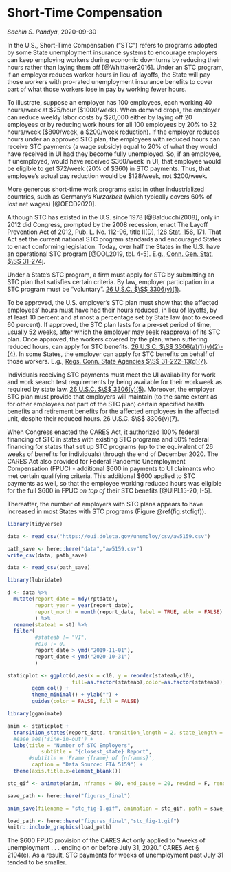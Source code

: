 # Short-Time Compensation {#stc}

_Sachin S. Pandya_, 2020-09-30

In the U.S., Short-Time Compensation ("STC") refers to programs adopted by some State unemployment insurance systems to encourage employers can keep employing workers during economic downturns by reducing their hours rather than laying them off [@Whittaker2016]. Under an STC program, if an employer reduces worker hours in lieu of layoffs, the State will pay those workers with pro-rated unemployment insurance benefits to cover part of what those workers lose in pay by working fewer hours.

To illustrate, suppose an employer has 100 employees, each working 40 hours/week at \$25/hour (\$1000/week). When demand drops, the employer can reduce weekly labor costs by \$20,000 either by laying off 20 employees or by reducing work hours for all 100 employees by 20% to 32 hours/week (\$800/week, a \$200/week reduction). If the employer reduces hours under an approved STC plan, the employees with reduced hours can receive STC payments (a wage subsidy) equal to 20% of what they would have received in UI had they become fully unemployed. So, if an employee, if unemployed, would have received \$360/week in UI, that employee would be eligible to get \$72/week (20% of \$360) in STC payments. Thus, that employee's actual pay reduction would be \$128/week, not \$200/week.  

More generous short-time work programs exist in other industrialized countries, such as Germany's _Kurzarbeit_ (which typically covers 60% of lost net wages) [@OECD2020].

Although STC has existed in the U.S. since 1978 [@Balducchi2008], only in 2012 did Congress, prompted by the 2008 recession, enact The Layoff Prevention Act of 2012, Pub. L. No. 112-96, title II(D), [126 Stat. 156](https://www.govinfo.gov/content/pkg/STATUTE-126/html/STATUTE-126-Pg156.htm), 171. That Act set the current national STC program standards and encouraged States to enact conforming legislation. Today, over half the States in the U.S. have an operational STC program [@DOL2019, tbl. 4-5]. E.g., [Conn. Gen. Stat. $\S$ 31-274j](https://www.cga.ct.gov/current/pub/chap_567.htm#sec_31-274j).

Under a State's STC program, a firm must apply for STC by submitting an STC plan that satisfies certain criteria. By law, employer participation in a STC program must be "voluntary". [26 U.S.C. $\S$  3306(v)(1)](https://www.govinfo.gov/content/pkg/USCODE-2018-title26/html/USCODE-2018-title26-subtitleC-chap23-sec3306.htm). 

To be approved, the U.S. employer's STC plan must show that the affected employees' hours must have had their hours reduced, in lieu of layoffs, by at least 10 percent and at most a percentage set by State law (not to exceed 60 percent). If approved, the STC plan lasts for a pre-set period of time, usually 52 weeks, after which the employer may seek reapproval of its STC plan. Once approved, the workers covered by the plan, when suffering reduced hours, can apply for STC benefits. [26 U.S.C. $\S$ 3306(a)(1)(v)(2)-(4)](https://www.govinfo.gov/content/pkg/USCODE-2018-title26/html/USCODE-2018-title26-subtitleC-chap23-sec3306.htm). In some States, the employer can apply for STC benefits on behalf of those workers. E.g., [Regs. Conn. State Agencies $\S$ 31-222-13(d)(7)](https://eregulations.ct.gov/eRegsPortal/Browse/RCSA/Title_31Subtitle_31-222Section_31-222-13/).

Individuals receiving STC payments must meet the UI availability for work and work search test requirements by being available for their workweek as required by state law. [26 U.S.C. $\S$ 3306(v)(5)](https://www.govinfo.gov/content/pkg/USCODE-2018-title26/html/USCODE-2018-title26-subtitleC-chap23-sec3306.htm). Moreover, the employer STC plan must provide that employers will maintain (to the same extent as for other employees not part of the STC plan) certain specified health benefits and retirement benefits for the affected employees in the affected unit, despite their reduced hours. 26 U.S.C. $\S$ 3306(v)(7).

When Congress enacted the CARES Act, it authorized 100% federal financing of STC in states with existing STC programs and 50% federal financing for states that set up STC programs (up to the equivalent of 26 weeks of benefits for individuals) through the end of December 2020. The CARES Act also provided for Federal Pandemic Unemployment Compensation (FPUC) - additional \$600 in payments to UI claimants who met certain qualifying criteria.  This additional \$600 applied to STC payments as well, so that the employee working reduced hours was eligible for the full \$600 in FPUC _on top of_ their STC benefits [@UIPL15-20, I-5].

Thereafter, the number of employers with STC plans appears to have increased in most States with STC programs (Figure \@ref(fig:stcfigf)).

```r

library(tidyverse)

data <- read_csv("https://oui.doleta.gov/unemploy/csv/aw5159.csv")

path_save <- here::here("data","aw5159.csv")
write_csv(data, path_save)

data <- read_csv(path_save) 

library(lubridate)

d <- data %>%
  mutate(report_date = mdy(rptdate),
         report_year = year(report_date),
         report_month = month(report_date, label = TRUE, abbr = FALSE)
         ) %>%
  rename(stateab = st) %>%
  filter(
         #stateab != "VI",
         #c10 != 0,
         report_date > ymd("2019-11-01"),
         report_date < ymd("2020-10-31")
         )

staticplot <- ggplot(d,aes(x = c10, y = reorder(stateab,c10), 
                     fill=as.factor(stateab),color=as.factor(stateab))) +
        geom_col() +
        theme_minimal() + ylab("") + 
        guides(color = FALSE, fill = FALSE)

library(gganimate)

anim <- staticplot +
  transition_states(report_date, transition_length = 2, state_length = 1) +
  #ease_aes('sine-in-out') +
  labs(title = "Number of STC Employers",
		   subtitle = "{closest_state} Report",
       #subtitle = 'Frame {frame} of {nframes}',
        caption = "Data Source: ETA 5159") + 
  theme(axis.title.x=element_blank())

stc_gif <- animate(anim, nframes = 80, end_pause = 20, rewind = F, renderer = gifski_renderer())

save_path <- here::here("figures_final")

anim_save(filename = "stc_fig-1.gif", animation = stc_gif, path = save_path)

```


```r

load_path <- here::here("figures_final","stc_fig-1.gif")
knitr::include_graphics(load_path)

```

The \$600 FPUC provision of the CARES Act only applied to "weeks of unemployment . . . ending on or before July 31, 2020." CARES Act § 2104(e).  As a result, STC payments for weeks of unemployment past July 31 tended to be smaller.
